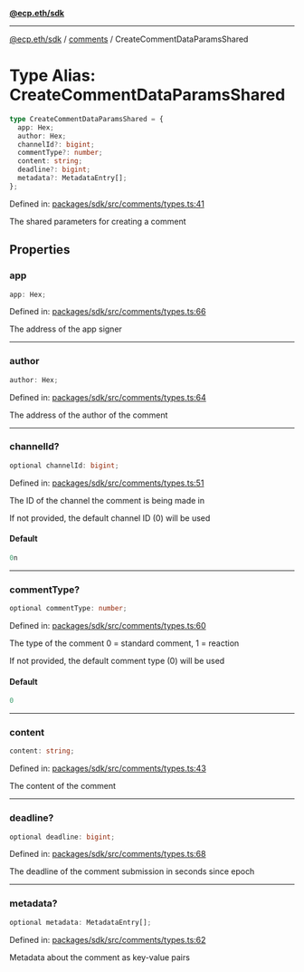 [**@ecp.eth/sdk**](../../index.mdx)

***

[@ecp.eth/sdk](/sdk-reference/index.mdx) / [comments](/sdk-reference/comments/index.mdx) / CreateCommentDataParamsShared

# Type Alias: CreateCommentDataParamsShared

```ts
type CreateCommentDataParamsShared = {
  app: Hex;
  author: Hex;
  channelId?: bigint;
  commentType?: number;
  content: string;
  deadline?: bigint;
  metadata?: MetadataEntry[];
};
```

Defined in: [packages/sdk/src/comments/types.ts:41](https://github.com/ecp-eth/comments-monorepo/blob/main/packages/sdk/src/comments/types.ts#L41)

The shared parameters for creating a comment

## Properties

### app

```ts
app: Hex;
```

Defined in: [packages/sdk/src/comments/types.ts:66](https://github.com/ecp-eth/comments-monorepo/blob/main/packages/sdk/src/comments/types.ts#L66)

The address of the app signer

***

### author

```ts
author: Hex;
```

Defined in: [packages/sdk/src/comments/types.ts:64](https://github.com/ecp-eth/comments-monorepo/blob/main/packages/sdk/src/comments/types.ts#L64)

The address of the author of the comment

***

### channelId?

```ts
optional channelId: bigint;
```

Defined in: [packages/sdk/src/comments/types.ts:51](https://github.com/ecp-eth/comments-monorepo/blob/main/packages/sdk/src/comments/types.ts#L51)

The ID of the channel the comment is being made in

If not provided, the default channel ID (0) will be used

#### Default

```ts
0n
```

***

### commentType?

```ts
optional commentType: number;
```

Defined in: [packages/sdk/src/comments/types.ts:60](https://github.com/ecp-eth/comments-monorepo/blob/main/packages/sdk/src/comments/types.ts#L60)

The type of the comment
0 = standard comment, 1 = reaction

If not provided, the default comment type (0) will be used

#### Default

```ts
0
```

***

### content

```ts
content: string;
```

Defined in: [packages/sdk/src/comments/types.ts:43](https://github.com/ecp-eth/comments-monorepo/blob/main/packages/sdk/src/comments/types.ts#L43)

The content of the comment

***

### deadline?

```ts
optional deadline: bigint;
```

Defined in: [packages/sdk/src/comments/types.ts:68](https://github.com/ecp-eth/comments-monorepo/blob/main/packages/sdk/src/comments/types.ts#L68)

The deadline of the comment submission in seconds since epoch

***

### metadata?

```ts
optional metadata: MetadataEntry[];
```

Defined in: [packages/sdk/src/comments/types.ts:62](https://github.com/ecp-eth/comments-monorepo/blob/main/packages/sdk/src/comments/types.ts#L62)

Metadata about the comment as key-value pairs
